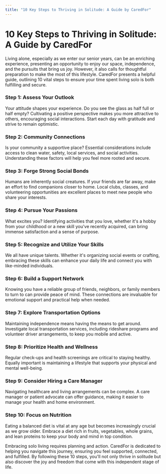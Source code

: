 ```yaml
---
title: "10 Key Steps to Thriving in Solitude: A Guide by CaredFor"
---
```


# 10 Key Steps to Thriving in Solitude: A Guide by CaredFor

Living alone, especially as we enter our senior years, can be an enriching experience, presenting an opportunity to enjoy our space, independence, and the pursuits that bring us joy. However, it also calls for thoughtful preparation to make the most of this lifestyle. CaredFor presents a helpful guide, outlining 10 vital steps to ensure your time spent living solo is both fulfilling and secure.

### Step 1: Assess Your Outlook
Your attitude shapes your experience. Do you see the glass as half full or half empty? Cultivating a positive perspective makes you more attractive to others, encouraging social interactions. Start each day with gratitude and strive to remain optimistic.

### Step 2: Community Connections
Is your community a supportive place? Essential considerations include access to clean water, safety, local services, and social activities. Understanding these factors will help you feel more rooted and secure.

### Step 3: Forge Strong Social Bonds
Humans are inherently social creatures. If your friends are far away, make an effort to find companions closer to home. Local clubs, classes, and volunteering opportunities are excellent places to meet new people who share your interests.

### Step 4: Pursue Your Passions
What excites you? Identifying activities that you love, whether it's a hobby from your childhood or a new skill you've recently acquired, can bring immense satisfaction and a sense of purpose.

### Step 5: Recognize and Utilize Your Skills
We all have unique talents. Whether it's organizing social events or crafting, embracing these skills can enhance your daily life and connect you with like-minded individuals.

### Step 6: Build a Support Network
Knowing you have a reliable group of friends, neighbors, or family members to turn to can provide peace of mind. These connections are invaluable for emotional support and practical help when needed.

### Step 7: Explore Transportation Options
Maintaining independence means having the means to get around. Investigate local transportation services, including rideshare programs and volunteer driver arrangements, to keep you mobile and active.

### Step 8: Prioritize Health and Wellness
Regular check-ups and health screenings are critical to staying healthy. Equally important is maintaining a lifestyle that supports your physical and mental well-being.

### Step 9: Consider Hiring a Care Manager
Navigating healthcare and living arrangements can be complex. A care manager or patient advocate can offer guidance, making it easier to manage your health and home environment.

### Step 10: Focus on Nutrition
Eating a balanced diet is vital at any age but becomes increasingly crucial as we grow older. Embrace a diet rich in fruits, vegetables, whole grains, and lean proteins to keep your body and mind in top condition.

Embracing solo living requires planning and action. CaredFor is dedicated to helping you navigate this journey, ensuring you feel supported, connected, and fulfilled. By following these 10 steps, you'll not only thrive in solitude but also discover the joy and freedom that come with this independent stage of life.
